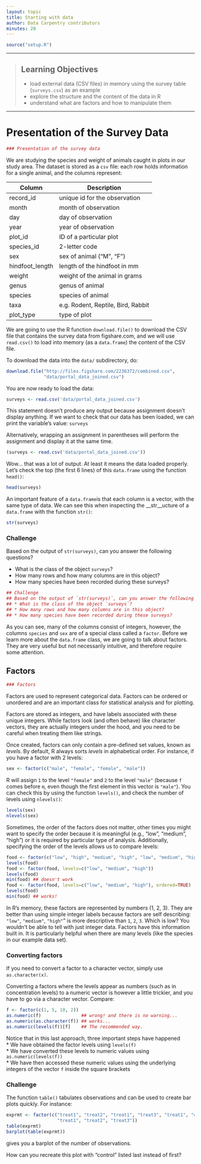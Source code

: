 ```yaml
---
layout: topic
title: Starting with data
author: Data Carpentry contributors
minutes: 20
---
```


```r
source("setup.R")
```

------------

> ## Learning Objectives
>
> * load external data (CSV files) in memory using the survey table
>  (`surveys.csv`) as an example
> * explore the structure and the content of the data in R
> * understand what are factors and how to manipulate them

------------

# Presentation of the Survey Data

```r
### Presentation of the survey data
```

We are studying the species and weight of animals caught in plots in our study
area. The dataset is stored as a `csv` file: each row holds information for a
single animal, and the columns represent:

| Column           | Description                        |
|------------------|------------------------------------|
| record\_id       | unique id for the observation      |
| month            | month of observation               |
| day              | day of observation                 |
| year             | year of observation                |
| plot\_id         | ID of a particular plot            |
| species\_id      | 2-letter code                      |
| sex              | sex of animal ("M", "F")           |
| hindfoot\_length | length of the hindfoot in mm       |
| weight           | weight of the animal in grams      |
| genus            | genus of animal                    |
| species          | species of animal                  |
| taxa             | e.g. Rodent, Reptile, Bird, Rabbit |
| plot\_type       | type of plot                       |

We are going to use the R function `download.file()` to download the CSV file
that contains the survey data from figshare.com, and we will use `read.csv()` to
load into memory (as a `data.frame`) the content of the CSV file.

To download the data into the `data/` subdirectory, do:

```r
download.file("http://files.figshare.com/2236372/combined.csv",
              "data/portal_data_joined.csv")
```

You are now ready to load the data:

```r
surveys <- read.csv('data/portal_data_joined.csv')
```

This statement doesn't produce any output because assignment doesn't display
anything. If we want to check that our data has been loaded, we can print the
variable's value: `surveys`

Alternatively, wrapping an assignment in parentheses will perform the assignment
and display it at the same time.

```r
(surveys <- read.csv('data/portal_data_joined.csv'))
```

Wow... that was a lot of output. At least it means the data loaded
properly. Let's check the top (the first 6 lines) of this `data.frame` using the
function `head()`:

```r
head(surveys)
```

An important feature of a `data.frame`is that each column is a vector, with the same type of data.
We can see this when inspecting the __str__ucture of a `data.frame` with the
function `str()`:

```r
str(surveys)
```

### Challenge

Based on the output of `str(surveys)`, can you answer the following questions?

* What is the class of the object `surveys`?
* How many rows and how many columns are in this object?
* How many species have been recorded during these surveys?

```r

## Challenge
## Based on the output of `str(surveys)`, can you answer the following questions?
## * What is the class of the object `surveys`?
## * How many rows and how many columns are in this object?
## * How many species have been recorded during these surveys?

```

As you can see, many of the columns consist of integers, however, the columns `species` and `sex` are of a special class called a `factor`. 
Before we learn more about the `data.frame` class, we are going to talk about factors. 
They are very useful but not necessarily intuitive, and therefore require some attention.


## Factors

```r
### Factors
```

Factors are used to represent categorical data. Factors can be ordered or
unordered and are an important class for statistical analysis and for plotting.

Factors are stored as integers, and have labels associated with these unique
integers. While factors look (and often behave) like character vectors, they are
actually integers under the hood, and you need to be careful when treating them
like strings.

Once created, factors can only contain a pre-defined set values, known as
*levels*. By default, R always sorts *levels* in alphabetical order. For
instance, if you have a factor with 2 levels:

```r
sex <- factor(c("male", "female", "female", "male"))
```

R will assign `1` to the level `"female"` and `2` to the level `"male"` (because
`f` comes before `m`, even though the first element in this vector is
`"male"`). You can check this by using the function `levels()`, and check the
number of levels using `nlevels()`:

```r
levels(sex)
nlevels(sex)
```

Sometimes, the order of the factors does not matter, other times you might want
to specify the order because it is meaningful (e.g., "low", "medium", "high") or
it is required by particular type of analysis. Additionally, specifying the
order of the levels allows us to compare levels:

```r
food <- factor(c("low", "high", "medium", "high", "low", "medium", "high"))
levels(food)
food <- factor(food, levels=c("low", "medium", "high"))
levels(food)
min(food) ## doesn't work
food <- factor(food, levels=c("low", "medium", "high"), ordered=TRUE)
levels(food)
min(food) ## works!
```

In R's memory, these factors are represented by numbers (1, 2, 3). They are
better than using simple integer labels because factors are self describing:
`"low"`, `"medium"`, `"high"`" is more descriptive than `1`, `2`, `3`. Which
is low?  You wouldn't be able to tell with just integer data. Factors have this
information built in. It is particularly helpful when there are many levels
(like the species in our example data set).

### Converting factors

If you need to convert a factor to a character vector, simply use
`as.character(x)`.

Converting a factors where the levels appear as numbers (such as in concentration levels) to a numeric vector is however a little trickier, and you
have to go via a character vector. Compare:

```r
f <- factor(c(1, 5, 10, 2))
as.numeric(f)               ## wrong! and there is no warning...
as.numeric(as.character(f)) ## works...
as.numeric(levels(f))[f]    ## The recommended way.
```

Notice that in this last approach, three important steps have happened  
* We have obtained the factor levels using `levels(f)`  
* We have converted these levels to numeric values using `as.numeric(levels(f))`  
* We have then accessed these numeric values using the underlying integers of the vector `f` inside the square brackets  

### Challenge

The function `table()` tabulates observations and can be used to create
bar plots quickly. For instance:

```r
exprmt <- factor(c("treat1", "treat2", "treat1", "treat3", "treat1", "control",
                   "treat1", "treat2", "treat3"))
table(exprmt)
barplot(table(exprmt))
```
gives you a barplot of the number of observations.

How can you recreate this plot with "control" listed
last instead of first?

<!---
```r
exprmt <- factor(exprmt, levels=c("treat1", "treat2", "treat3", "control"))
barplot(table(exprmt))
```
--->
